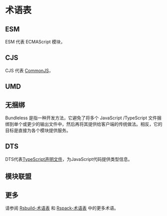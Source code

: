 
# 术语表

## ESM

ESM 代表 ECMAScript 模块，<ESM />

## CJS

CJS 代表 [CommonJS](https://nodejs.org/api/modules.html#modules-commonjs-modules)，<CJS />

## UMD

<UMD />

## 无捆绑

Bundleless 是指一种开发方法，它避免了将多个 JavaScript /TypeScript 文件捆绑到单个或更少的输出文件中，然后再将其提供给客户端的传统做法。相反，它的目标是直接为各个模块提供服务。

## DTS

DTS代表[TypeScript声明文件](https://www.typescriptlang.org/docs/handbook/declaration-files/introduction.html)，为JavaScript代码提供类型信息。

## 模块联盟

<MF />

## 更多

请参阅 [Rsbuild-术语表](https://rsbuild.dev/guide/start/glossary) 和 [Rspack-术语表](https://rspack.dev/misc/glossary) 中的更多术语。
